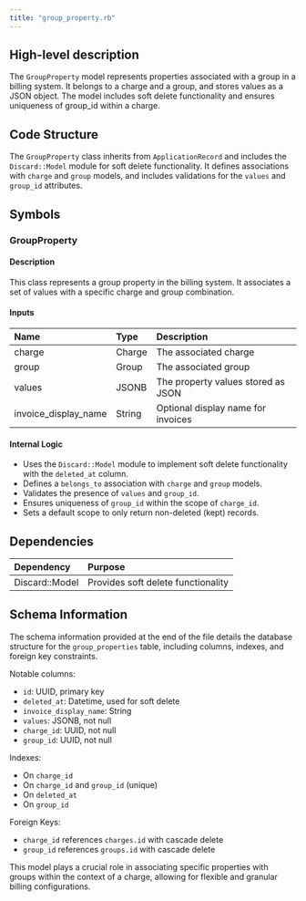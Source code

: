 ```yaml
---
title: "group_property.rb"
---
```


## High-level description
The `GroupProperty` model represents properties associated with a group in a billing system. It belongs to a charge and a group, and stores values as a JSON object. The model includes soft delete functionality and ensures uniqueness of group_id within a charge.

## Code Structure
The `GroupProperty` class inherits from `ApplicationRecord` and includes the `Discard::Model` module for soft delete functionality. It defines associations with `charge` and `group` models, and includes validations for the `values` and `group_id` attributes.

## Symbols

### GroupProperty
#### Description
This class represents a group property in the billing system. It associates a set of values with a specific charge and group combination.

#### Inputs
| Name | Type | Description |
|:-----|:-----|:------------|
| charge | Charge | The associated charge |
| group | Group | The associated group |
| values | JSONB | The property values stored as JSON |
| invoice_display_name | String | Optional display name for invoices |

#### Internal Logic
- Uses the `Discard::Model` module to implement soft delete functionality with the `deleted_at` column.
- Defines a `belongs_to` association with `charge` and `group` models.
- Validates the presence of `values` and `group_id`.
- Ensures uniqueness of `group_id` within the scope of `charge_id`.
- Sets a default scope to only return non-deleted (kept) records.

## Dependencies
| Dependency | Purpose |
|:-----------|:--------|
| Discard::Model | Provides soft delete functionality |

## Schema Information
The schema information provided at the end of the file details the database structure for the `group_properties` table, including columns, indexes, and foreign key constraints.

Notable columns:
- `id`: UUID, primary key
- `deleted_at`: Datetime, used for soft delete
- `invoice_display_name`: String
- `values`: JSONB, not null
- `charge_id`: UUID, not null
- `group_id`: UUID, not null

Indexes:
- On `charge_id`
- On `charge_id` and `group_id` (unique)
- On `deleted_at`
- On `group_id`

Foreign Keys:
- `charge_id` references `charges.id` with cascade delete
- `group_id` references `groups.id` with cascade delete

This model plays a crucial role in associating specific properties with groups within the context of a charge, allowing for flexible and granular billing configurations.